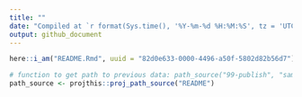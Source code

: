 ```yaml
---
title: ""
date: "Compiled at `r format(Sys.time(), '%Y-%m-%d %H:%M:%S', tz = 'UTC')` UTC"
output: github_document
---
```


```r
here::i_am("README.Rmd", uuid = "82d0e633-0000-4496-a50f-5802d82b56d7")

# function to get path to previous data: path_source("99-publish", "sample.csv")
path_source <- projthis::proj_path_source("README")
```
